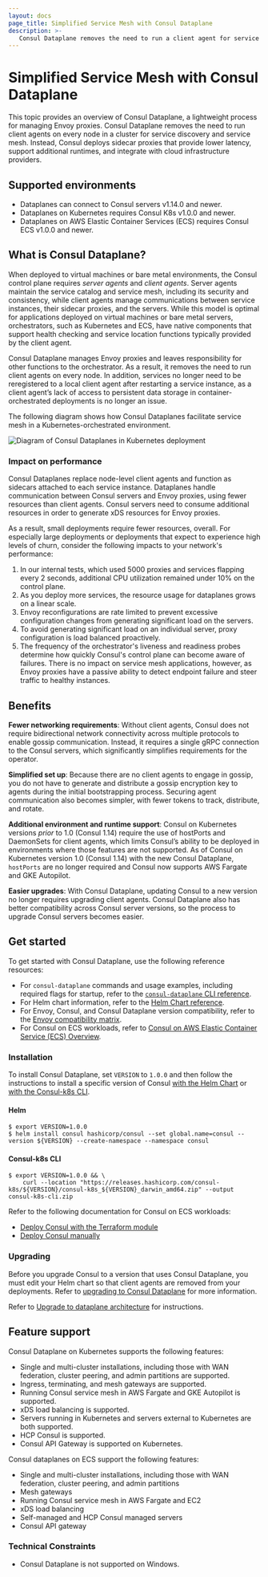 ```yaml
---
layout: docs
page_title: Simplified Service Mesh with Consul Dataplane
description: >-
   Consul Dataplane removes the need to run a client agent for service discovery and service mesh by leveraging orchestrator functions. Learn about Consul Dataplane, how it can lower latency for Consul on Kubernetes and AWS ECS, and how it enables Consul support for AWS Fargate and GKE Autopilot.
---
```


# Simplified Service Mesh with Consul Dataplane

This topic provides an overview of Consul Dataplane, a lightweight process for managing Envoy proxies. Consul Dataplane removes the need to run client agents on every node in a cluster for service discovery and service mesh. Instead, Consul deploys sidecar proxies that provide lower latency, support additional runtimes, and integrate with cloud infrastructure providers.

## Supported environments

- Dataplanes can connect to Consul servers v1.14.0 and newer. 
- Dataplanes on Kubernetes requires Consul K8s v1.0.0 and newer.  
- Dataplanes on AWS Elastic Container Services (ECS) requires Consul ECS v1.0.0 and newer. 


## What is Consul Dataplane?

When deployed to virtual machines or bare metal environments, the Consul control plane requires _server agents_ and _client agents_. Server agents maintain the service catalog and service mesh, including its security and consistency, while client agents manage communications between service instances, their sidecar proxies, and the servers. While this model is optimal for applications deployed on virtual machines or bare metal servers, orchestrators, such as Kubernetes and ECS, have native components that support health checking and service location functions typically provided by the client agent.

Consul Dataplane manages Envoy proxies and leaves responsibility for other functions to the orchestrator. As a result, it removes the need to run client agents on every node. In addition, services no longer need to be reregistered to a local client agent after restarting a service instance, as a client agent’s lack of access to persistent data storage in container-orchestrated deployments is no longer an issue.

The following diagram shows how Consul Dataplanes facilitate service mesh in a Kubernetes-orchestrated environment.

![Diagram of Consul Dataplanes in Kubernetes deployment](/img/k8s-dataplanes-architecture.png)

### Impact on performance

Consul Dataplanes replace node-level client agents and function as sidecars attached to each service instance. Dataplanes handle communication between Consul servers and Envoy proxies, using fewer resources than client agents. Consul servers need to consume additional resources in order to generate xDS resources for Envoy proxies.

As a result, small deployments require fewer resources, overall. For especially large deployments or deployments that expect to experience high levels of churn, consider the following impacts to your network's performance:

1. In our internal tests, which used 5000 proxies and services flapping every 2 seconds, additional CPU utilization remained under 10% on the control plane.
1. As you deploy more services, the resource usage for dataplanes grows on a linear scale.
1. Envoy reconfigurations are rate limited to prevent excessive configuration changes from generating significant load on the servers.
1. To avoid generating significant load on an individual server, proxy configuration is load balanced proactively.
1. The frequency of the orchestrator's liveness and readiness probes determine how quickly Consul's control plane can become aware of failures. There is no impact on service mesh applications, however, as Envoy proxies have a passive ability to detect endpoint failure and steer traffic to healthy instances.

## Benefits

**Fewer networking requirements**: Without client agents, Consul does not require bidirectional network connectivity across multiple protocols to enable gossip communication. Instead, it requires a single gRPC connection to the Consul servers, which significantly simplifies requirements for the operator.

**Simplified set up**: Because there are no client agents to engage in gossip, you do not have to generate and distribute a gossip encryption key to agents during the initial bootstrapping process. Securing agent communication also becomes simpler, with fewer tokens to track, distribute, and rotate.

**Additional environment and runtime support**: Consul on Kubernetes versions *prior* to 1.0 (Consul 1.14) require the use of hostPorts and DaemonSets for client agents, which limits Consul’s ability to be deployed in environments where those features are not supported.
As of Consul on Kubernetes version 1.0 (Consul 1.14) with the new Consul Dataplane, `hostPorts` are no longer required and Consul now supports AWS Fargate and GKE Autopilot.

**Easier upgrades**: With Consul Dataplane, updating Consul to a new version no longer requires upgrading client agents. Consul Dataplane also has better compatibility across Consul server versions, so the process to upgrade Consul servers becomes easier.

## Get started

To get started with Consul Dataplane, use the following reference resources:

- For `consul-dataplane` commands and usage examples, including required flags for startup, refer to the [`consul-dataplane` CLI reference](/consul/docs/connect/dataplane/consul-dataplane).
- For Helm chart information, refer to the [Helm Chart reference](/consul/docs/k8s/helm).
- For Envoy, Consul, and Consul Dataplane version compatibility, refer to the [Envoy compatibility matrix](/consul/docs/connect/proxies/envoy).
- For Consul on ECS workloads, refer to [Consul on AWS Elastic Container Service (ECS) Overview](/consul/docs/ecs).


### Installation

<Tabs>

<Tab heading="Kubernetes" group="k8s">

To install Consul Dataplane, set `VERSION` to `1.0.0` and then follow the instructions to install a specific version of Consul [with the Helm Chart](/consul/docs/k8s/installation/install#install-consul) or [with the Consul-k8s CLI](/consul/docs/k8s/installation/install-cli#install-a-previous-version).

#### Helm

```shell-session
$ export VERSION=1.0.0
$ helm install consul hashicorp/consul --set global.name=consul --version ${VERSION} --create-namespace --namespace consul
```

#### Consul-k8s CLI

```shell-session
$ export VERSION=1.0.0 && \
    curl --location "https://releases.hashicorp.com/consul-k8s/${VERSION}/consul-k8s_${VERSION}_darwin_amd64.zip" --output consul-k8s-cli.zip
```
</Tab>

<Tab heading="ECS" group="ecs">

Refer to the following documentation for Consul on ECS workloads:

- [Deploy Consul with the Terraform module](/consul/ecs/install-kubernetes)
- [Deploy Consul manually](/consul/ecs/install-manul) 

</Tab>

</Tabs>


### Upgrading

<Tabs>

<Tab heading="Kubernetes" group="k8s">

Before you upgrade Consul to a version that uses Consul Dataplane, you must edit your Helm chart so that client agents are removed from your deployments. Refer to [upgrading to Consul Dataplane](/consul/docs/k8s/upgrade#upgrading-to-consul-dataplanes) for more information.

</Tab>

<Tab heading="ECS" group="ecs">

Refer to [Upgrade to dataplane architecture](/consul/docs/ecs/upgrade-to-dataplanes) for instructions.

</Tab>

</Tabs>

## Feature support

Consul Dataplane on Kubernetes supports the following features:

- Single and multi-cluster installations, including those with WAN federation, cluster peering, and admin partitions are supported.
- Ingress, terminating, and mesh gateways are supported.
- Running Consul service mesh in AWS Fargate and GKE Autopilot is supported.
- xDS load balancing is supported.
- Servers running in Kubernetes and servers external to Kubernetes are both supported.
- HCP Consul is supported.
- Consul API Gateway is supported on Kubernetes.

Consul dataplanes on ECS support the following features:

- Single and multi-cluster installations, including those with WAN federation, cluster peering, and admin partitions
- Mesh gateways
- Running Consul service mesh in AWS Fargate and EC2
- xDS load balancing
- Self-managed and HCP Consul managed servers
- Consul API gateway

### Technical Constraints

- Consul Dataplane is not supported on Windows.

